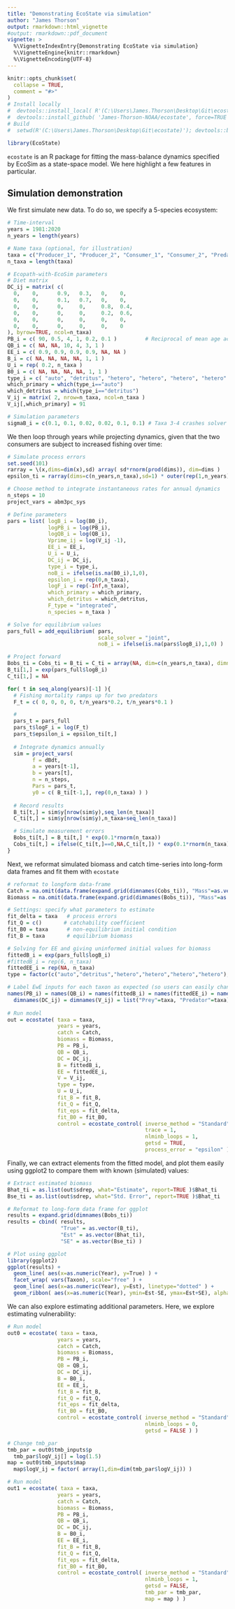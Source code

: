 ```yaml
---
title: "Demonstrating EcoState via simulation"
author: "James Thorson"
output: rmarkdown::html_vignette
#output: rmarkdown::pdf_document
vignette: >
  %\VignetteIndexEntry{Demonstrating EcoState via simulation}
  %\VignetteEngine{knitr::rmarkdown}
  %\VignetteEncoding{UTF-8}
---
```


```r
knitr::opts_chunk$set(
  collapse = TRUE,
  comment = "#>"
)
# Install locally
#  devtools::install_local( R'(C:\Users\James.Thorson\Desktop\Git\ecostate)', force=TRUE )
#  devtools::install_github( 'James-Thorson-NOAA/ecostate', force=TRUE )
# Build
#  setwd(R'(C:\Users\James.Thorson\Desktop\Git\ecostate)'); devtools::build_rmd("vignettes/simulation.Rmd"); rmarkdown::render( "vignettes/simulation.Rmd", rmarkdown::pdf_document())
```

```r
library(EcoState)
```

`ecostate` is an R package for fitting the mass-balance dynamics specified by EcoSim as a state-space model.   We here highlight a few features in particular.

## Simulation demonstration

We first simulate new data.  To do so, we specify a 5-species ecosystem:

```r
# Time-interval
years = 1981:2020
n_years = length(years)

# Name taxa (optional, for illustration)
taxa = c("Producer_1", "Producer_2", "Consumer_1", "Consumer_2", "Predator_1", "Predator_2")
n_taxa = length(taxa)

# Ecopath-with-EcoSim parameters
# Diet matrix
DC_ij = matrix( c(
  0,    0,      0.9,   0.3,   0,    0,
  0,    0,      0.1,   0.7,   0,    0,
  0,    0,      0,     0,     0.8,  0.4,
  0,    0,      0,     0,     0.2,  0.6,
  0,    0,      0,     0,     0,    0,
  0,    0,      0,     0,     0,    0
), byrow=TRUE, ncol=n_taxa)
PB_i = c( 90, 0.5, 4, 1, 0.2, 0.1 )         # Reciprocal of mean age according to Polovina-1984 ~= M
QB_i = c( NA, NA, 10, 4, 3, 1 )
EE_i = c( 0.9, 0.9, 0.9, 0.9, NA, NA )
B_i = c( NA, NA, NA, NA, 1, 1 )
U_i = rep( 0.2, n_taxa )
B0_i = c( NA, NA, NA, NA, 1, 1 )
type_i = c( "auto", "detritus", "hetero", "hetero", "hetero", "hetero" )
which_primary = which(type_i=="auto")
which_detritus = which(type_i=="detritus")
V_ij = matrix( 2, nrow=n_taxa, ncol=n_taxa )
V_ij[,which_primary] = 91

# Simulation parameters
sigmaB_i = c(0.1, 0.1, 0.02, 0.02, 0.1, 0.1) # Taxa 3-4 crashes solver if sigmaB > 0.02
```

We then loop through years while projecting dynamics, given that the two consumers are subject to increased fishing over time:

```r
# Simulate process errors
set.seed(101)
rarray = \(x,dims=dim(x),sd) array( sd*rnorm(prod(dims)), dim=dims )
epsilon_ti = rarray(dims=c(n_years,n_taxa),sd=1) * outer(rep(1,n_years),sigmaB_i)

# Choose method to integrate instantaneous rates for annual dynamics
n_steps = 10
project_vars = abm3pc_sys

# Define parameters
pars = list( logB_i = log(B0_i),
             logPB_i = log(PB_i),
             logQB_i = log(QB_i),
             Vprime_ij = log(V_ij -1),
             EE_i = EE_i,
             U_i = U_i,
             DC_ij = DC_ij,
             type_i = type_i,
             noB_i = ifelse(is.na(B0_i),1,0),
             epsilon_i = rep(0,n_taxa),
             logF_i = rep(-Inf,n_taxa),
             which_primary = which_primary,
             which_detritus = which_detritus,
             F_type = "integrated",
             n_species = n_taxa )

# Solve for equilibrium values
pars_full = add_equilibrium( pars,
                             scale_solver = "joint",
                             noB_i = ifelse(is.na(pars$logB_i),1,0) )

# Project forward
Bobs_ti = Cobs_ti = B_ti = C_ti = array(NA, dim=c(n_years,n_taxa), dimnames=list("Year"=years,"Taxon"=taxa) )
B_ti[1,] = exp(pars_full$logB_i)
C_ti[1,] = NA

for( t in seq_along(years)[-1] ){
  # Fishing mortality ramps up for two predators
  F_t = c( 0, 0, 0, 0, t/n_years*0.2, t/n_years*0.1 )

  #
  pars_t = pars_full
  pars_t$logF_i = log(F_t)
  pars_t$epsilon_i = epsilon_ti[t,]
  
  # Integrate dynamics annually
  sim = project_vars(
        f = dBdt,
        a = years[t-1], 
        b = years[t],
        n = n_steps,
        Pars = pars_t,
        y0 = c( B_ti[t-1,], rep(0,n_taxa) ) )
  
  # Record results
  B_ti[t,] = sim$y[nrow(sim$y),seq_len(n_taxa)]
  C_ti[t,] = sim$y[nrow(sim$y),n_taxa+seq_len(n_taxa)]

  # Simulate measurement errors
  Bobs_ti[t,] = B_ti[t,] * exp(0.1*rnorm(n_taxa))
  Cobs_ti[t,] = ifelse(C_ti[t,]==0,NA,C_ti[t,]) * exp(0.1*rnorm(n_taxa))
}
```

Next, we reformat simulated biomass and catch time-series into long-form data frames and fit them with `ecostate`

```r
# reformat to longform data-frame
Catch = na.omit(data.frame(expand.grid(dimnames(Cobs_ti)), "Mass"=as.vector(Cobs_ti)))
Biomass = na.omit(data.frame(expand.grid(dimnames(Bobs_ti)), "Mass"=as.vector(Bobs_ti)))

# Settings: specify what parameters to estimate
fit_delta = taxa   # process errors
fit_Q = c()       # catchability coefficient
fit_B0 = taxa      # non-equilibrium initial condition
fit_B = taxa       # equilibrium biomass

# Solving for EE and giving uninformed initial values for biomass
fittedB_i = exp(pars_full$logB_i)
#fittedB_i = rep(6, n_taxa)
fittedEE_i = rep(NA, n_taxa)
type = factor(c("auto","detritus","hetero","hetero","hetero","hetero"), levels=c("auto","hetero","detritus"))

# Label EwE inputs for each taxon as expected (so users can easily change taxa)
names(PB_i) = names(QB_i) = names(fittedB_i) = names(fittedEE_i) = names(type) = names(U_i) = taxa
  dimnames(DC_ij) = dimnames(V_ij) = list("Prey"=taxa, "Predator"=taxa)
  
# Run model
out = ecostate( taxa = taxa,
                years = years,
                catch = Catch,
                biomass = Biomass,
                PB = PB_i,
                QB = QB_i,
                DC = DC_ij,
                B = fittedB_i,
                EE = fittedEE_i,
                V = V_ij,
                type = type,
                U = U_i,
                fit_B = fit_B,
                fit_Q = fit_Q,
                fit_eps = fit_delta,
                fit_B0 = fit_B0,
                control = ecostate_control( inverse_method = "Standard", 
                                            trace = 1,
                                            nlminb_loops = 1,
                                            getsd = TRUE,
                                            process_error = "epsilon" ) )
```

Finally, we can extract elements from the fitted model, and plot them easily using ggplot2 to compare them with known (simulated) values:

```r
# Extract estimated biomass
Bhat_ti = as.list(out$sdrep, what="Estimate", report=TRUE )$Bhat_ti
Bse_ti = as.list(out$sdrep, what="Std. Error", report=TRUE )$Bhat_ti

# Reformat to long-form data frame for ggplot
results = expand.grid(dimnames(Bobs_ti))
results = cbind( results, 
                 "True" = as.vector(B_ti),
                 "Est" = as.vector(Bhat_ti),
                 "SE" = as.vector(Bse_ti) )

# Plot using ggplot
library(ggplot2)
ggplot(results) + 
  geom_line( aes(x=as.numeric(Year), y=True) ) + 
  facet_wrap( vars(Taxon), scale="free" ) +
  geom_line( aes(x=as.numeric(Year), y=Est), linetype="dotted" ) +
  geom_ribbon( aes(x=as.numeric(Year), ymin=Est-SE, ymax=Est+SE), alpha=0.2)                
```

We can also explore estimating additional parameters.  Here, we explore estimating vulnerability:

```r
# Run model
out0 = ecostate( taxa = taxa,
                years = years,
                catch = Catch,
                biomass = Biomass,
                PB = PB_i,
                QB = QB_i,
                DC = DC_ij,
                B = B0_i,
                EE = EE_i,
                fit_B = fit_B,
                fit_Q = fit_Q,
                fit_eps = fit_delta,
                fit_B0 = fit_B0,
                control = ecostate_control( inverse_method = "Standard", # Avoids using Penrose-Moore inverse, which isn't working in RTMB
                                            nlminb_loops = 0,
                                            getsd = FALSE ) )

# Change tmb_par
tmb_par = out0$tmb_inputs$p
  tmb_par$logV_ij[] = log(1.5)
map = out0$tmb_inputs$map
  map$logV_ij = factor( array(1,dim=dim(tmb_par$logV_ij)) )

# Run model
out1 = ecostate( taxa = taxa,
                years = years,
                catch = Catch,
                biomass = Biomass,
                PB = PB_i,
                QB = QB_i,
                DC = DC_ij,
                B = B0_i,
                EE = EE_i,
                fit_B = fit_B,
                fit_Q = fit_Q,
                fit_eps = fit_delta,
                fit_B0 = fit_B0,
                control = ecostate_control( inverse_method = "Standard", # Avoids using Penrose-Moore inverse, which isn't working in RTMB
                                            nlminb_loops = 1,
                                            getsd = FALSE,
                                            tmb_par = tmb_par,
                                            map = map ) )
```